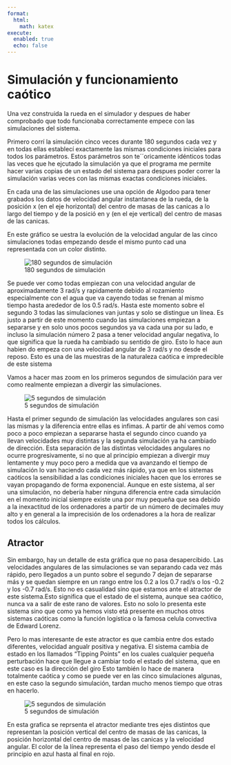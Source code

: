 ```yaml
---
format:
  html:
    math: katex
execute:
  enabled: true
  echo: false
---
```


# Simulación y funcionamiento caótico

Una vez construida la rueda en el simulador y despues de haber comprobado que todo funcionaba correctamente empece con las simulaciones del sistema.

Primero corrí la simulación cinco veces durante 180 segundos cada vez y en todas ellas establecí exactamente las mismas condiciones iniciales para todos los parámetros. Estos parámetros son te´´oricamente idénticos todas las veces que he ejcutado la simulación ya que el programa me permite hacer varias copias de un estado del sistema para despues poder correr la simulación varias veces con las mismas exactas condiciones iniciales.

En cada una de las simulaciones use una opción de Algodoo para tener grabados los datos de velocidad angular instantanea de la rueda, de la posición x (en el eje horizontal) del centro de masas de las canicas a lo largo del tiempo y de la posició en y (en el eje vertical) del centro de masas de las canicas.

En este gráfico se uestra la evolución de la velocidad angular de las cinco simulaciones todas empezando desde el mismo punto cad una representada con un color distinto.

![180 segundos de simulación](output (13).png)

Se puede ver como todas empiezan con una velocidad angular de aproximadamente 3 rad/s y rapidamente debido al rozamiento especialmente con el agua que va cayendo todas se frenan al mismo tiempo hasta arededor de los 0.5 rad/s. Hasta este momento sobre el segundo 3 todas las simulaciones van juntas y solo se distingue un línea. Es justo a partir de este momento cuando las simulaciones empiezan a separarse y en solo unos pocos segundos ya va cada una por su lado, e incluso la simulación número 2 pasa a tener velocidad angular negativa, lo que significa que la rueda ha cambiado su sentido de giro. Esto lo hace aun habien do empeza con una velocidad angular de 3 rad/s y no desde el reposo. Esto es una de las muestras de la naturaleza caótica e impredecible de este sistema

Vamos a hacer mas zoom en los primeros segundos de simulación para ver como realmente empiezan a divergir las simulaciones.

![5 segundos de simulación](output (16).png)

Hasta el primer segundo de simulación las velocidades angulares son casi las mismas y la diferencia entre ellas es infimas. A partir de ahí vemos como poco a poco empiezan a separarse hasta el segundo cinco cuando ya llevan velocidades muy distintas y la segunda simulación ya ha cambiado de dirección. Esta separación de las distintas velocidades angulares no ocurre progresivamente, si no que al principio empiezan a divergir muy lentamente y muy poco pero a medida que va avanzando el tiempo de simulación lo van haciendo cada vez más rápido, ya que en los sistemas caóticos la sensibilidad a las condiciones iniciales hacen que los errores se vayan propagando de forma exponencial. Aunque en este sistema, al ser una simulación, no debería haber ninguna diferencia entre cada simulación en el momento inicial siempre existe una por muy pequeña que sea debido a la inexactitud de los ordenadores a partir de un número de decimales muy alto y en general a la imprecisión de los ordenadores a la hora de realizar todos los cálculos.

## Atractor

Sin embargo, hay un detalle de esta gráfica que no pasa desapercibido. Las velocidades angulares de las simulaciones se van separando cada vez más rápido, pero llegados a un punto sobre el segundo 7 dejan de separarse más y se quedan siempre en un rango entre los 0.2 a los 0.7 rad/s o los -0.2 y los -0.7 rad/s. Esto no es casualidad sino que estamos ante el atractor de este sistema.Esto significa que el estado de el sistema, aunque sea caótico, nunca va a salir de este rano de valores. Esto no solo lo presenta este sistema sino que como ya hemos visto etá presente en muchos otros sistemas caóticas como la función logística o la famosa celula convectiva de Edward Lorenz.

Pero lo mas interesante de este atractor es que cambia entre dos estado diferentes, velocidad angualr positiva y negativa. El sistema cambia de estado en los llamados "Tipping Points" en los cuales cualquier pequeña perturbación hace que llegue a cambiar todo el estado del sistema, que en este caso es la dirección del giro Esto también lo hace de manera totalmente caótica y como se puede ver en las cinco simulaciones algunas, en este caso la segundo simulación, tardan mucho menos tiempo que otras en hacerlo.

![5 segundos de simulación](phase_space_3d_iso_SW.png)

En esta grafica se reprsenta el atractor mediante tres ejes distintos que representan la posición vertical del centro de masas de las canicas, la posición horizontal del centro de masas de las canicas y la velocidad angular. El color de la línea representa el paso del tiempo yendo desde el principio en azul hasta al final en rojo.
